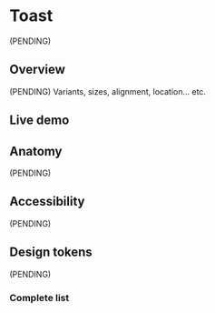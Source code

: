 


<Meta title="Components/Toast" />

# Toast

(PENDING)

## Overview

(PENDING) Variants, sizes, alignment, location... etc.

## Live demo

<LiveDemo
  canvasHeight="30rem"
  story={Stories.Example}
  urlHtml="https://devoinc.github.io/genesys-styles"
  urlReact="https://devoinc.github.io/genesys-ui/?path=/docs/components-feedback-toast--docs"
/>

## Anatomy

(PENDING)

## Accessibility

(PENDING)

## Design tokens

(PENDING)

### Complete list

<DesignTokensList componentName="toast" />
